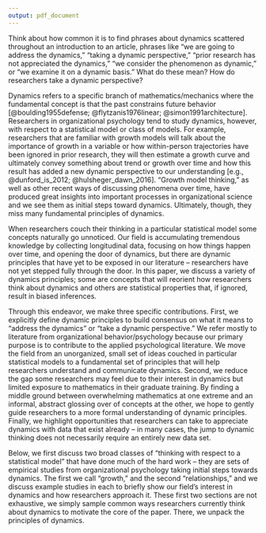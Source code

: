 ```yaml
---
output: pdf_document
---
```


Think about how common it is to find phrases about dynamics scattered throughout an introduction to an article, phrases like "we are going to address the dynamics," "taking a dynamic perspective," "prior research has not appreciated the dynamics," "we consider the phenomenon as dynamic," or "we examine it on a dynamic basis." What do these mean? How do researchers take a dynamic perspective?

Dynamics refers to a specific branch of mathematics/mechanics where the fundamental concept is that the past constrains future behavior  [@boulding1955defense; @flytzanis1976linear; @simon1991architecture]. Researchers in organizational psychology tend to study dynamics, however, with respect to a statistical model or class of models. For example, researchers that are familiar with growth models will talk about the importance of growth in a variable or how within-person trajectories have been ignored in prior research, they will then estimate a growth curve and ultimately convey something about trend or growth over time and how this result has added a new dynamic perspective to our understanding [e.g., @dunford_is_2012; @hulsheger_dawn_2016]. "Growth model thinking," as well as other recent ways of discussing phenomena over time, have produced great insights into important processes in organizational science and we see them as initial steps toward dynamics. Ultimately, though, they miss many fundamental principles of dynamics. 

When researchers couch their thinking in a particular statistical model some concepts naturally go unnoticed. Our field is accumulating tremendous knowledge by collecting longitudinal data, focusing on how things happen over time, and opening the door of dynamics, but there are dynamic principles that have yet to be exposed in our literature -- researchers have not yet stepped fully through the door. In this paper, we discuss a variety of dynamics principles; some are concepts that will reorient how researchers think about dynamics and others are statistical properties that, if ignored, result in biased inferences. 

Through this endeavor, we make three specific contributions. First, we explicitly define dynamic principles to build consensus on what it means to "address the dynamics" or "take a dynamic perspective." We refer mostly to literature from organizational behavior/psychology because our primary purpose is to contribute to the applied psychological literature. We move the field from an unorganized, small set of ideas couched in particular statistical models to a fundamental set of principles that will help researchers understand and communicate dynamics. Second, we reduce the gap some researchers may feel due to their interest in dynamics but limited exposure to mathematics in their graduate training. By finding a middle ground between overwhelming mathematics at one extreme and an informal, abstract glossing over of concepts at the other, we hope to gently guide researchers to a more formal understanding of dynamic principles. Finally, we highlight opportunities that researchers can take to appreciate dynamics with data that exist already -- in many cases, the jump to dynamic thinking does not necessarily require an entirely new data set.

Below, we first discuss two broad classes of "thinking with respect to a statistical model" that have done much of the hard work -- they are sets of empirical studies from organizational psychology taking initial steps towards dynamics. The first we call "growth," and the second "relationships," and we discuss example studies in each to briefly show our field's interest in dynamics and how researchers approach it. These first two sections are not exhaustive, we simply sample common ways researchers currently think about dynamics to motivate the core of the paper. There, we unpack the principles of dynamics. 
